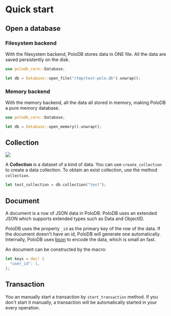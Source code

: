 # Quick start

## Open a database

### Filesystem backend

With the filesystem backend, PoloDB stores data in ONE file.
All the data are saved persistently on the disk.

```rust
use polodb_core::Database;

let db = Database::open_file("/tmp/test-polo.db").unwrap();
```

### Memory backend

With the memory backend, all the data all stored in memory, making PoloDB a pure memory database.

```rust
use polodb_core::Database;

let db = Database::open_memory().unwrap();
```

## Collection

![](./concepts.png)

A **Collection** is a dataset of a kind of data.
You can use `create_collection` to create a data collection.
To obtain an exist collection, use the method `collection`.

```rust
let test_collection = db.collection("test");
```

## Document

A document is a row of JSON data in PoloDB.
PoloDB uses an extended JSON which supports extended types such as Data and ObjectID.

PoloDB uses the property `_id` as the primary key of the row of the data.
If the document doesn't have an id, PoloDB will generate one automatically.
Internally, PoloDB uses [bson](https://bsonspec.org/) to encode the data, which is small an fast.

An document can be constructed by the macro:

```rust
let keys = doc! {
  "user_id": 1,
};
```

## Transaction

You an manually start a transaction by `start_transaction` method.
If you don't start it manually, a transaction will be automatically started
in your every operation.
